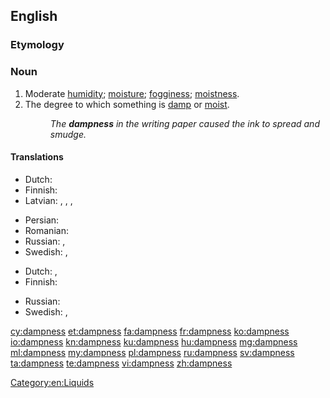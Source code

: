 ==English==

===Etymology===
{{suffix|damp|ness|lang=en}}

===Noun===
{{en-noun|-|es}}

# Moderate [[humidity]]; [[moisture]]; [[fogginess]]; [[moistness]].
# The degree to which something is [[damp]] or [[moist]].
#: ''The '''dampness''' in the writing paper caused the ink to spread and smudge.''

====Translations====
{{trans-top|moderate humidity}}
* Dutch: {{t+|nl|vochtigheid}}
* Finnish: {{t+|fi|kosteus}}
* Latvian: {{t|lv|mitrums|m}}, {{t|lv|miklums|m}}, {{t|lv|valgums|m}}, {{t|lv|valganums}}
{{trans-mid}}
* Persian: {{t+|fa|زغار|tr=zaqâr|sc=fa-Arab}}
* Romanian: {{t+|ro|umezeală|f}}
* Russian: {{t+|ru|вла́жность|f}}, {{t+|ru|сы́рость|f}}
* Swedish: {{t|sv|fuktighet|c}}, {{t+|sv|fukt}}
{{trans-bottom}}

{{trans-top|degree to which something is damp}}
* Dutch: {{t+|nl|vochtigheid}}, {{t|nl|vochtigheidsgraad}}
* Finnish: {{t+|fi|kosteus}}
{{trans-mid}}
* Russian: {{t+|ru|вла́жность|f}}
* Swedish: {{t|sv|fuktighet|c}}, {{t|sv|fuktighetsgrad|c}}
{{trans-bottom}}

[[Category:en:Liquids]]

[[cy:dampness]]
[[et:dampness]]
[[fa:dampness]]
[[fr:dampness]]
[[ko:dampness]]
[[io:dampness]]
[[kn:dampness]]
[[ku:dampness]]
[[hu:dampness]]
[[mg:dampness]]
[[ml:dampness]]
[[my:dampness]]
[[pl:dampness]]
[[ru:dampness]]
[[sv:dampness]]
[[ta:dampness]]
[[te:dampness]]
[[vi:dampness]]
[[zh:dampness]]